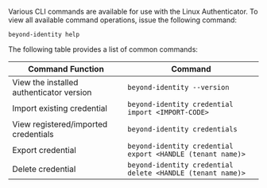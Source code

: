 Various CLI commands are available for use with the Linux Authenticator. To view all available command operations, issue the following command:

```
beyond-identity help
```

The following table provides a list of common commands:

| Command Function | Command |
|-----|------|
| View the installed authenticator version |`beyond-identity --version` |
| Import existing credential | `beyond-identity credential import <IMPORT-CODE>` |
| View registered/imported credentials | `beyond-identity credentials` |
| Export credential | `beyond-identity credential export <HANDLE (tenant name)>` |
| Delete credential | `beyond-identity credential delete <HANDLE (tenant name)>` |